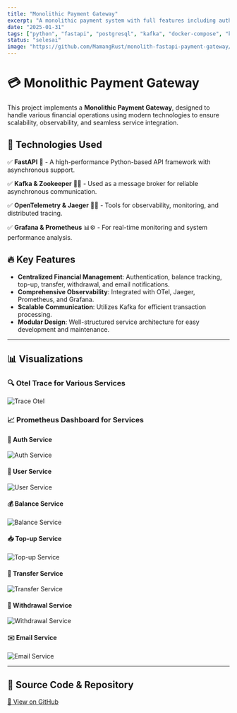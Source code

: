 ```yaml
---
title: "Monolithic Payment Gateway"
excerpt: "A monolithic payment system with full features including authentication, user management, balance tracking, top-up, transfer, withdrawal, and email notifications."
date: "2025-01-31"
tags: ["python", "fastapi", "postgresql", "kafka", "docker-compose", "keycloak", "prometheus", "grafana", "opentelemetry", "jaeger"]
status: "selesai"
image: "https://github.com/MamangRust/monolith-fastapi-payment-gateway/blob/main/images/otel.png?raw=true"
---
```



# 💳 Monolithic Payment Gateway

This project implements a **Monolithic Payment Gateway**, designed to handle various financial operations using modern technologies to ensure scalability, observability, and seamless service integration.

## 🚀 Technologies Used

✅ **FastAPI** 🚀 - A high-performance Python-based API framework with asynchronous support.

✅ **Kafka & Zookeeper** 🐘🐍 - Used as a message broker for reliable asynchronous communication.

✅ **OpenTelemetry & Jaeger** 🐆🌐 - Tools for observability, monitoring, and distributed tracing.

✅ **Grafana & Prometheus** 📊⚙️ - For real-time monitoring and system performance analysis.

## 🔥 Key Features

- **Centralized Financial Management**: Authentication, balance tracking, top-up, transfer, withdrawal, and email notifications.
- **Comprehensive Observability**: Integrated with OTel, Jaeger, Prometheus, and Grafana.
- **Scalable Communication**: Utilizes Kafka for efficient transaction processing.
- **Modular Design**: Well-structured service architecture for easy development and maintenance.

---

## 📊 Visualizations

### 🔍 Otel Trace for Various Services
<img src="https://github.com/MamangRust/monolith-fastapi-payment-gateway/blob/main/images/otel.png?raw=true" alt="Trace Otel" width={600} height={400} />

### 📈 Prometheus Dashboard for Services

#### 🔐 Auth Service
<img src="https://github.com/MamangRust/monolith-fastapi-payment-gateway/raw/main/images/auth-service.png?raw=true" alt="Auth Service" width={600} height={400} />

#### 👤 User Service
<img src="https://github.com/MamangRust/monolith-fastapi-payment-gateway/raw/main/images/user-service.png?raw=true" alt="User Service" width={600} height={400} />

#### 💰 Balance Service
<img src="https://github.com/MamangRust/monolith-fastapi-payment-gateway/raw/main/images/saldo-service.png?raw=true" alt="Balance Service" width={600} height={400} />

#### 📥 Top-up Service
<img src="https://github.com/MamangRust/monolith-fastapi-payment-gateway/raw/main/images/topup-service.png?raw=true" alt="Top-up Service" width={600} height={400} />

#### 🔄 Transfer Service
<img src="https://github.com/MamangRust/monolith-fastapi-payment-gateway/raw/main/images/transfer-service.png?raw=true" alt="Transfer Service" width={600} height={400} />

#### 💸 Withdrawal Service
<img src="https://github.com/MamangRust/monolith-fastapi-payment-gateway/raw/main/images/withdraw-service.png?raw=true" alt="Withdrawal Service" width={600} height={400} />

#### ✉️ Email Service
<img src="https://github.com/MamangRust/monolith-fastapi-payment-gateway/raw/main/images/email-service.png?raw=true" alt="Email Service" width={600} height={400} />

---

## 🔗 Source Code & Repository
[📌 View on GitHub](https://github.com/MamangRust/monolith-fastapi-payment-gateway)
